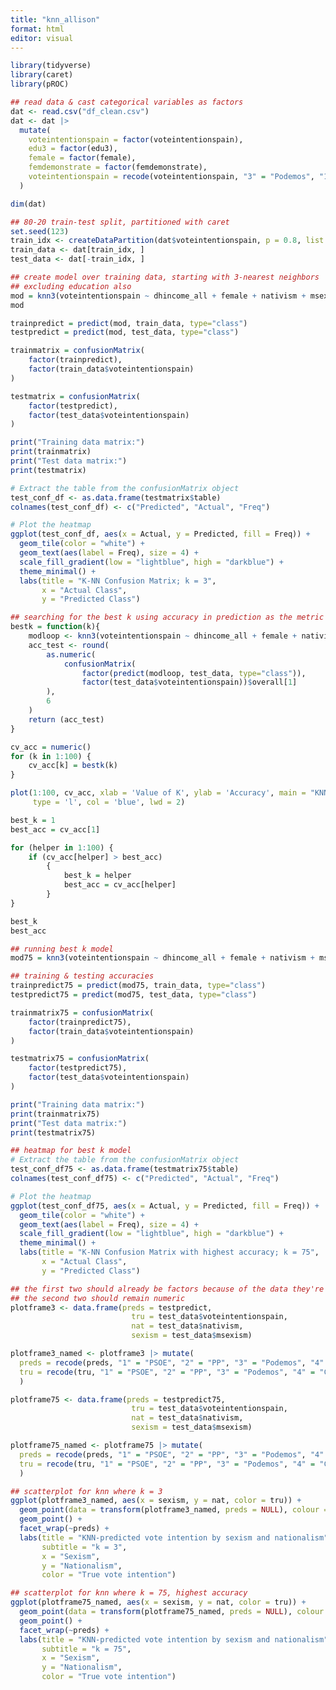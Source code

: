 ```yaml
---
title: "knn_allison"
format: html
editor: visual
---
```


```r
library(tidyverse)
library(caret)
library(pROC)
```

```r
## read data & cast categorical variables as factors
dat <- read.csv("df_clean.csv")
dat <- dat |> 
  mutate(
    voteintentionspain = factor(voteintentionspain),
    edu3 = factor(edu3),
    female = factor(female),
    femdemonstrate = factor(femdemonstrate),
    voteintentionspain = recode(voteintentionspain, "3" = "Podemos", "1" = "PSOE", "7" = "ERC", "4" = "Ciduadanos", "2" = "PP", "23" = "Vox")
  )
```

```r
dim(dat)
```

```r
## 80-20 train-test split, partitioned with caret
set.seed(123)
train_idx <- createDataPartition(dat$voteintentionspain, p = 0.8, list = FALSE)
train_data <- dat[train_idx, ]
test_data <- dat[-train_idx, ]
```

```r
## create model over training data, starting with 3-nearest neighbors
## excluding education also
mod = knn3(voteintentionspain ~ dhincome_all + female + nativism + msexism + femdemonstrate, data = train_data, k = 3)
mod
```

```r
trainpredict = predict(mod, train_data, type="class")
testpredict = predict(mod, test_data, type="class")
```

```r
trainmatrix = confusionMatrix( 
    factor(trainpredict), 
    factor(train_data$voteintentionspain)
)

testmatrix = confusionMatrix( 
    factor(testpredict), 
    factor(test_data$voteintentionspain)
)

print("Training data matrix:")
print(trainmatrix)
print("Test data matrix:")
print(testmatrix)

# Extract the table from the confusionMatrix object
test_conf_df <- as.data.frame(testmatrix$table)
colnames(test_conf_df) <- c("Predicted", "Actual", "Freq")

# Plot the heatmap
ggplot(test_conf_df, aes(x = Actual, y = Predicted, fill = Freq)) +
  geom_tile(color = "white") +
  geom_text(aes(label = Freq), size = 4) +
  scale_fill_gradient(low = "lightblue", high = "darkblue") +
  theme_minimal() +
  labs(title = "K-NN Confusion Matrix; k = 3",
       x = "Actual Class",
       y = "Predicted Class")
```

```r
## searching for the best k using accuracy in prediction as the metric -- defining function
bestk = function(k){
    modloop <- knn3(voteintentionspain ~ dhincome_all + female + nativism + msexism + femdemonstrate, data = train_data, k = k)
    acc_test <- round(
        as.numeric(
            confusionMatrix( 
                factor(predict(modloop, test_data, type="class")), 
                factor(test_data$voteintentionspain))$overall[1]
        ), 
        6
    )
    return (acc_test)
}
```

```r
cv_acc = numeric()
for (k in 1:100) {
    cv_acc[k] = bestk(k)
}
```

```r
plot(1:100, cv_acc, xlab = 'Value of K', ylab = 'Accuracy', main = "KNN prediction accuracy for k = 1 to 100",
     type = 'l', col = 'blue', lwd = 2)
```

```r
best_k = 1
best_acc = cv_acc[1]

for (helper in 1:100) {
    if (cv_acc[helper] > best_acc)
        {
            best_k = helper
            best_acc = cv_acc[helper]
        }
}
```

```r
best_k
best_acc
```

```r
## running best k model
mod75 = knn3(voteintentionspain ~ dhincome_all + female + nativism + msexism + femdemonstrate, data = train_data, k = 75)

## training & testing accuracies
trainpredict75 = predict(mod75, train_data, type="class")
testpredict75 = predict(mod75, test_data, type="class")

trainmatrix75 = confusionMatrix( 
    factor(trainpredict75), 
    factor(train_data$voteintentionspain)
)

testmatrix75 = confusionMatrix( 
    factor(testpredict75), 
    factor(test_data$voteintentionspain)
)

print("Training data matrix:")
print(trainmatrix75)
print("Test data matrix:")
print(testmatrix75)

## heatmap for best k model
# Extract the table from the confusionMatrix object
test_conf_df75 <- as.data.frame(testmatrix75$table)
colnames(test_conf_df75) <- c("Predicted", "Actual", "Freq")

# Plot the heatmap
ggplot(test_conf_df75, aes(x = Actual, y = Predicted, fill = Freq)) +
  geom_tile(color = "white") +
  geom_text(aes(label = Freq), size = 4) +
  scale_fill_gradient(low = "lightblue", high = "darkblue") +
  theme_minimal() +
  labs(title = "K-NN Confusion Matrix with highest accuracy; k = 75",
       x = "Actual Class",
       y = "Predicted Class")
```

```r
## the first two should already be factors because of the data they're sourced from
## the second two should remain numeric
plotframe3 <- data.frame(preds = testpredict,
                           tru = test_data$voteintentionspain,
                           nat = test_data$nativism,
                           sexism = test_data$msexism)

plotframe3_named <- plotframe3 |> mutate(
  preds = recode(preds, "1" = "PSOE", "2" = "PP", "3" = "Podemos", "4" = "Ciduadanos", "7" = "ERC", "23" = "Vox"),
  tru = recode(tru, "1" = "PSOE", "2" = "PP", "3" = "Podemos", "4" = "Ciduadanos", "7" = "ERC", "23" = "Vox")
  )

plotframe75 <- data.frame(preds = testpredict75,
                           tru = test_data$voteintentionspain,
                           nat = test_data$nativism,
                           sexism = test_data$msexism)

plotframe75_named <- plotframe75 |> mutate(
  preds = recode(preds, "1" = "PSOE", "2" = "PP", "3" = "Podemos", "4" = "Ciduadanos", "7" = "ERC", "23" = "Vox"),
  tru = recode(tru, "1" = "PSOE", "2" = "PP", "3" = "Podemos", "4" = "Ciduadanos", "7" = "ERC", "23" = "Vox")
  )
```

```r
## scatterplot for knn where k = 3
ggplot(plotframe3_named, aes(x = sexism, y = nat, color = tru)) +
  geom_point(data = transform(plotframe3_named, preds = NULL), colour = "grey85") +
  geom_point() +
  facet_wrap(~preds) +
  labs(title = "KNN-predicted vote intention by sexism and nationalism",
       subtitle = "k = 3",
       x = "Sexism",
       y = "Nationalism",
       color = "True vote intention")
```

```r
## scatterplot for knn where k = 75, highest accuracy
ggplot(plotframe75_named, aes(x = sexism, y = nat, color = tru)) +
  geom_point(data = transform(plotframe75_named, preds = NULL), colour = "grey85") +
  geom_point() +
  facet_wrap(~preds) +
  labs(title = "KNN-predicted vote intention by sexism and nationalism",
       subtitle = "k = 75",
       x = "Sexism",
       y = "Nationalism",
       color = "True vote intention")
```
